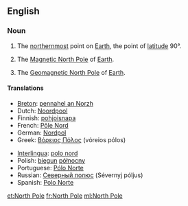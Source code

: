 {{also|north pole}}
==English==

===Noun===
{{wikipedia}}
{{en-noun|sg=[[north|North]] [[pole|Pole]]|-}}

# {{geography}} The [[northernmost]] point on [[Earth]], the point of [[latitude]] 90°.
# {{geography}} The [[Magnetic North Pole]] of [[Earth]].
# {{geography}} The [[Geomagnetic North Pole]] of [[Earth]].

====Translations====
{{trans-top|northernmost point on Earth}}
* [[Breton]]: [[pennahel an Norzh]] {{m}}
* Dutch: [[Noordpool]] {{m}}
* Finnish: [[pohjoisnapa]]
* French: [[Pôle Nord]] {{m}}
* German: [[Nordpol]] {{m}}
* Greek: [[Βόρειος Πόλος]] {{m}} (vόreios pόlos)
{{trans-mid}}
* [[Interlingua]]: [[polo nord]]
* Polish: [[biegun]] [[północny]] {{m}}
* Portuguese: [[Pólo Norte]] {{m}}
* Russian: [[Северный полюс]] (Sévernyj póljus) {{m}}
* Spanish: [[Polo Norte]] {{m}}
{{trans-bottom}}

[[et:North Pole]]
[[fr:North Pole]]
[[ml:North Pole]]
